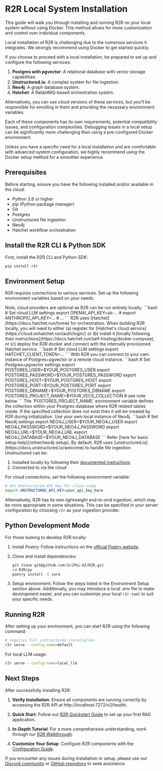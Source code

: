 # R2R Local System Installation

This guide will walk you through installing and running R2R on your local system without using Docker. This method allows for more customization and control over individual components.

<Warning>
  Local installation of R2R is challenging due to the numerous services it integrates. We strongly recommend using Docker to get started quickly.

  If you choose to proceed with a local installation, be prepared to set up and configure the following services:

  1. **Postgres with pgvector**: A relational database with vector storage capabilities.
  2. **Unstructured.io**: A complex system for file ingestion.
  3. **Neo4j**: A graph database system.
  4. **Hatchet**: A RabbitMQ-based orchestration system.

  Alternatively, you can use cloud versions of these services, but you'll be responsible for enrolling in them and providing the necessary environment variables.

  Each of these components has its own requirements, potential compatibility issues, and configuration complexities. Debugging issues in a local setup can be significantly more challenging than using a pre-configured Docker environment.

</Warning>

  Unless you have a specific need for a local installation and are comfortable with advanced system configuration, we highly recommend using the Docker setup method for a smoother experience.
## Prerequisites

Before starting, ensure you have the following installed and/or available in the cloud:
- Python 3.8 or higher
- pip (Python package manager)
- Git
- Postgres
- Unstructured file ingestion
- Neo4j
- Hatchet workflow orchestration

## Install the R2R CLI & Python SDK

First, install the R2R CLI and Python SDK:

```bash
pip install r2r
```

## Environment Setup

R2R requires connections to various services. Set up the following environment variables based on your needs:

<AccordionGroup>
  <Accordion title="Cloud LLM Providers" icon="language">
    Note, cloud providers are optional as R2R can be run entirely locally.
     ```bash
      # Set cloud LLM settings
      export OPENAI_API_KEY=sk-...
      # export ANTHROPIC_API_KEY=...
      # ...
    ```
  </Accordion>
  <Accordion title="Hatchet" icon="axe">
    R2R uses [Hatchet](https://docs.hatchet.run/home) for orchestration. When building R2R locally, you will need to either (a) register for [Hatchet's cloud service](https://cloud.onhatchet.run/auth/login/) or (b) install it [locally following their instructions](https://docs.hatchet.run/self-hosting/docker-compose), or (c) deploy the R2R docker and connect with the internally provisioned Hatchet service.
     ```bash
      # Set cloud LLM settings
      export HATCHET_CLIENT_TOKEN=...
    ```
  </Accordion>
  <Accordion title="Postgres+pgvector" icon="database">
     With R2R you can connect to your own instance of Postgres+pgvector or a remote cloud instance.
     ```bash
      # Set Postgres+pgvector settings
      export POSTGRES_USER=$YOUR_POSTGRES_USER
      export POSTGRES_PASSWORD=$YOUR_POSTGRES_PASSWORD
      export POSTGRES_HOST=$YOUR_POSTGRES_HOST
      export POSTGRES_PORT=$YOUR_POSTGRES_PORT
      export POSTGRES_DBNAME=$YOUR_POSTGRES_DBNAME
      export POSTGRES_PROJECT_NAME=$YOUR_VECS_COLLECTION # see note below
    ```
    <Note>
    The `POSTGRES_PROJECT_NAME` environment variable defines the collection within your Postgres database where R2R related tables reside. If the specified collection does not exist then it will be created by R2R during initialization.
    </Note>
  </Accordion>
  <Accordion title="Neo4j" icon="chart-simple">
     Use your own local instance of Neo4j.
     ```bash
      # Set Neo4j settings
      export NEO4J_USER=$YOUR_NEO4J_USER
      export NEO4J_PASSWORD=$YOUR_NEO4J_PASSWORD
      export NEO4J_URL=$YOUR_NEO4J_URL
      export NEO4J_DATABASE=$YOUR_NEO4J_DATABASE
    ```
    Refer [here for basic setup help](/other/neo4j-setup).
  </Accordion>
<Accordion title="Unstructured" icon="puzzle">
  By default, R2R uses [unstructured.io](https://docs.unstructured.io/welcome) to handle file ingestion. Unstructured can be:

  1. Installed locally by following their [documented instructions](https://docs.unstructured.io/open-source/introduction/overview)
  2. Connected to via the cloud

  For cloud connections, set the following environment variable:

  ```bash
  # Set Unstructured API key for cloud usage
  export UNSTRUCTURED_API_KEY=your_api_key_here
  ```

  Alternatively, R2R has its own lightweight end-to-end ingestion, which may be more appropriate in some situations. This can be specified in your server configuration by choosing `r2r` as your ingestion provider.
</Accordion>
</AccordionGroup>

## Python Development Mode

For those looking to develop R2R locally:

1. Install Poetry: Follow instructions on the [official Poetry website](https://python-poetry.org/docs/#installation).

2. Clone and install dependencies:
   ```bash
   git clone git@github.com:SciPhi-AI/R2R.git
   cd R2R/py
   poetry install -E core
   ```

3. Setup environment:
   Follow the steps listed in the Environment Setup section above. Additionally, you may introduce a local .env file to make development easier, and you can customize your local `r2r.toml` to suit your specific needs.

## Running R2R

After setting up your environment, you can start R2R using the following command:

```bash
# requires full unstructured installation
r2r serve --config-name=default
```

For local LLM usage:

```bash
r2r serve --config-name=local_llm
```

## Next Steps

After successfully installing R2R:

1. **Verify Installation**: Ensure all components are running correctly by accessing the R2R API at http://localhost:7272/v2/health.

2. **Quick Start**: Follow our [R2R Quickstart Guide](/documentation/quickstart) to set up your first RAG application.

3. **In-Depth Tutorial**: For a more comprehensive understanding, work through our [R2R Walkthrough](/cookbooks/walkthrough).

4. **Customize Your Setup**: Configure R2R components with the [Configuration Guide](/documentation/configuration).

If you encounter any issues during installation or setup, please use our [Discord community](https://discord.gg/p6KqD2kjtB) or [GitHub repository](https://github.com/SciPhi-AI/R2R) to seek assistance.
